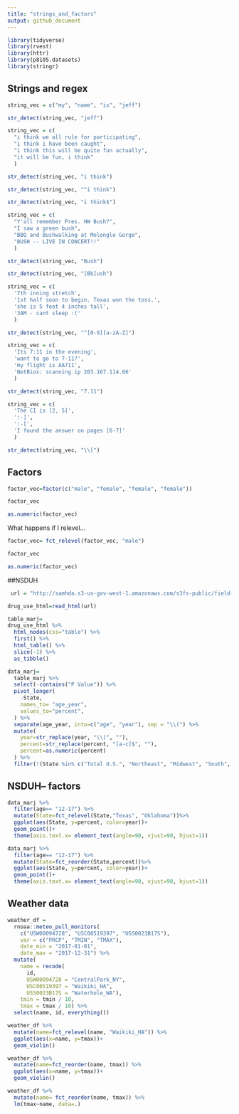```yaml
---
title: "strings_and_factors"
output: github_document
---
```


```r
library(tidyverse)
library(rvest)
library(httr)
library(p8105.datasets)
library(stringr)
```

## Strings and regex

```r
string_vec = c("my", "name", "is", "jeff")

str_detect(string_vec, "jeff")
```
```r
string_vec = c(
  "i think we all rule for participating",
  "i think i have been caught",
  "i think this will be quite fun actually",
  "it will be fun, i think"
  )

str_detect(string_vec, "i think")

str_detect(string_vec, "^i think")

str_detect(string_vec, "i think$")
```

```r
string_vec = c(
  "Y'all remember Pres. HW Bush?",
  "I saw a green bush",
  "BBQ and Bushwalking at Molonglo Gorge",
  "BUSH -- LIVE IN CONCERT!!"
  )

str_detect(string_vec, "Bush")

str_detect(string_vec, "[Bb]ush")
```
```r
string_vec = c(
  '7th inning stretch',
  '1st half soon to begin. Texas won the toss.',
  'she is 5 feet 4 inches tall',
  '3AM - cant sleep :('
  )

str_detect(string_vec, "^[0-9][a-zA-Z]")
```
```r
string_vec = c(
  'Its 7:11 in the evening',
  'want to go to 7-11?',
  'my flight is AA711',
  'NetBios: scanning ip 203.167.114.66'
  )

str_detect(string_vec, "7.11")
```
```r
string_vec = c(
  'The CI is [2, 5]',
  ':-]',
  ':-[',
  'I found the answer on pages [6-7]'
  )

str_detect(string_vec, "\\[")
```

## Factors

```r
factor_vec=factor(c("male", "female", "female", "female"))

factor_vec

as.numeric(factor_vec)
```
What happens if I relevel...

```r
factor_vec= fct_relevel(factor_vec, "male")

factor_vec

as.numeric(factor_vec)
```

##NSDUH

```r
 url = "http://samhda.s3-us-gov-west-1.amazonaws.com/s3fs-public/field-uploads/2k15StateFiles/NSDUHsaeShortTermCHG2015.htm"

drug_use_html=read_html(url)

table_marj=
drug_use_html %>% 
  html_nodes(css="table") %>% 
  first() %>% 
  html_table() %>% 
  slice(-1) %>% 
  as_tibble()
```

```r
data_marj=
  table_marj %>% 
  select(-contains("P Value")) %>% 
  pivot_longer(
    -State,
    names_to= "age_year",
    values_to="percent",
  ) %>% 
  separate(age_year, into=c("age", "year"), sep = "\\(") %>% 
  mutate(
    year=str_replace(year, "\\)", ""),
    percent=str_replace(percent, "[a-c]$", ""),
    percent=as.numeric(percent)
  ) %>% 
  filter(!(State %in% c("Total U.S.", "Northeast", "Midwest", "South", "West")))
```
## NSDUH-- factors

```r

data_marj %>% 
  filter(age== "12-17") %>% 
  mutate(State=fct_relevel(State,"Texas", "Oklahoma"))%>% 
  ggplot(aes(State, y=percent, color=year))+
  geom_point()+
  theme(axis.text.x= element_text(angle=90, vjust=90, hjust=1))

data_marj %>% 
  filter(age== "12-17") %>% 
  mutate(State=fct_reorder(State,percent))%>% 
  ggplot(aes(State, y=percent, color=year))+
  geom_point()+
  theme(axis.text.x= element_text(angle=90, vjust=90, hjust=1))
```
## Weather data

```r
weather_df = 
  rnoaa::meteo_pull_monitors(
    c("USW00094728", "USC00519397", "USS0023B17S"),
    var = c("PRCP", "TMIN", "TMAX"), 
    date_min = "2017-01-01",
    date_max = "2017-12-31") %>%
  mutate(
    name = recode(
      id, 
      USW00094728 = "CentralPark_NY", 
      USC00519397 = "Waikiki_HA",
      USS0023B17S = "Waterhole_WA"),
    tmin = tmin / 10,
    tmax = tmax / 10) %>%
  select(name, id, everything())
```

```r
weather_df %>% 
  mutate(name=fct_relevel(name, "Waikiki_HA")) %>% 
  ggplot(aes(x=name, y=tmax))+
  geom_violin()

weather_df %>% 
  mutate(name=fct_reorder(name, tmax)) %>% 
  ggplot(aes(x=name, y=tmax))+
  geom_violin()

```
```r
weather_df %>% 
  mutate(name= fct_reorder(name, tmax)) %>% 
  lm(tmax~name, data=.)
```

